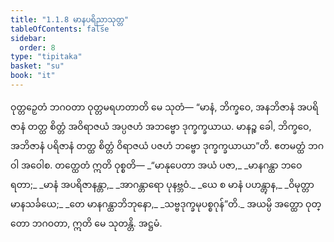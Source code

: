```yaml
---
title: "1.1.8 မာနပရိညာသုတ္တ"
tableOfContents: false
sidebar:
  order: 8
type: "tipitaka"
basket: "su"
book: "it"
---
```



<DynamicBreadcrumb />

<Division number="8" book="it" e="ch" v="18" p="198">

<Paragraph number="37" book="it">
ဝုတ္တဉှေတံ ဘဂဝတာ ဝုတ္တမရဟတာတိ မေ သုတံ—
</Paragraph>

<Paragraph number="38" book="it">
“မာနံ, ဘိက္ခဝေ, အနဘိဇာနံ အပရိဇာနံ တတ္ထ စိတ္တံ အဝိရာဇယံ အပ္ပဇဟံ အဘဗ္ဗော ဒုက္ခက္ခယာယ. မာနဉ္စ ခေါ, ဘိက္ခဝေ, အဘိဇာနံ ပရိဇာနံ တတ္ထ စိတ္တံ ဝိရာဇယံ ပဇဟံ ဘဗ္ဗော ဒုက္ခက္ခယာယာ”တိ. ဧတမတ္ထံ ဘဂဝါ အဝေါစ. တတ္ထေတံ ဣတိ ဝုစ္စတိ—
</Paragraph>

<Paragraph number="39" type="verses" book="it">
_“မာနုပေတာ အယံ ပဇာ,_  
_မာနဂန္ထာ ဘဝေ ရတာ;_  
_မာနံ အပရိဇာနန္တာ,_  
_အာဂန္တာရော ပုနဗ္ဘဝံ._  

</Paragraph>

<Paragraph number="40" type="verses" book="it">
_ယေ စ မာနံ ပဟန္တွာန,_  
_ဝိမုတ္တာ မာနသင်္ခယေ;_  
_တေ မာနဂန္ထာဘိဘုနော,_  
_သဗ္ဗဒုက္ခမုပစ္စဂုန်”တိ._  

</Paragraph>

<Paragraph number="41" book="it">
အယမ္ပိ အတ္ထော ဝုတ္တော ဘဂဝတာ, ဣတိ မေ သုတန္တိ.

</Paragraph>
</Division>

<Paragraph number="42" type="center" book="it">
အဋ္ဌမံ.
</Paragraph>